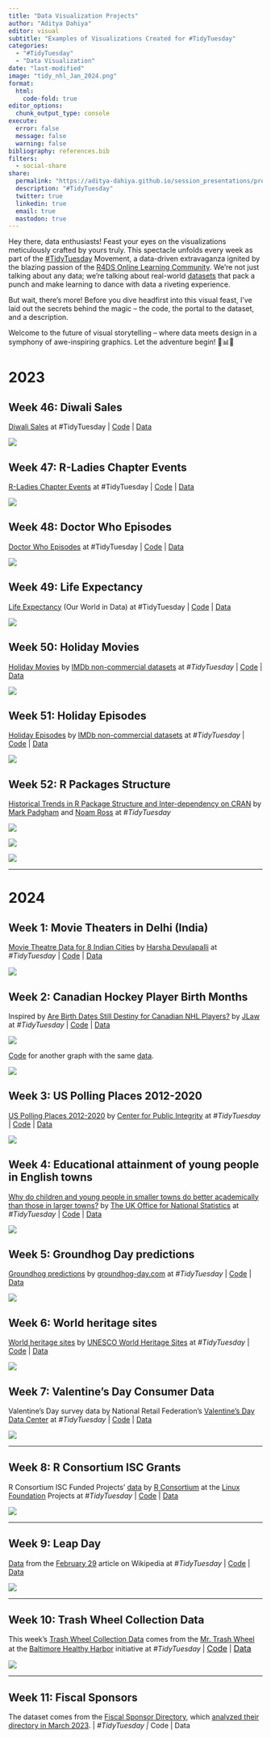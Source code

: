```yaml
---
title: "Data Visualization Projects"
author: "Aditya Dahiya"
editor: visual
subtitle: "Examples of Visualizations Created for #TidyTuesday"
categories:
  - "#TidyTuesday"
  - "Data Visualization"
date: "last-modified"
image: "tidy_nhl_Jan_2024.png"
format:
  html:
    code-fold: true
editor_options: 
  chunk_output_type: console
execute: 
  error: false
  message: false
  warning: false
bibliography: references.bib
filters:
  - social-share
share:
  permalink: "https://aditya-dahiya.github.io/session_presentations/projects/tidy_tuesday.html"
  description: "#TidyTuesday"
  twitter: true
  linkedin: true
  email: true
  mastodon: true
---
```


Hey there, data enthusiasts! Feast your eyes on the visualizations meticulously crafted by yours truly. This spectacle unfolds every week as part of the [#TidyTuesday](https://github.com/rfordatascience/tidytuesday/tree/master#about-tidytuesday) Movement, a data-driven extravaganza ignited by the blazing passion of the [R4DS Online Learning Community](https://rfordatasci.com/). We're not just talking about any data; we're talking about real-world [datasets](https://github.com/rfordatascience/tidytuesday/tree/master#2018--2019--2020---2021--2022--2023) that pack a punch and make learning to dance with data a riveting experience.

But wait, there's more! Before you dive headfirst into this visual feast, I've laid out the secrets behind the magic -- the code, the portal to the dataset, and a description.

Welcome to the future of visual storytelling -- where data meets design in a symphony of awe-inspiring graphics. Let the adventure begin! 🚀📊✨

# 2023

## Week 46: Diwali Sales

[Diwali Sales](https://github.com/rfordatascience/tidytuesday/blob/master/data/2023/2023-11-14/readme.md) at #TidyTuesday \| [Code](https://github.com/Aditya-Dahiya/projects_presentations/blob/main/projects/diwali_tidy.R) \| [Data](https://www.kaggle.com/datasets/saadharoon27/diwali-sales-dataset)

![](/docs/diwali_tidy.png)

## Week 47: R-Ladies Chapter Events

[R-Ladies Chapter Events](https://github.com/rfordatascience/tidytuesday/blob/master/data/2023/2023-11-21/readme.md) at #TidyTuesday \| [Code](https://github.com/Aditya-Dahiya/projects_presentations/blob/main/projects/ladies_r_tidy.R) \| [Data](https://github.com/Fgazzelloni/RLadies-Chapters-Making-Talks-Work-for-Diverse-Audiences/tree/main/data)

![](/docs/ladies_r_tidy.png)

## Week 48: Doctor Who Episodes

[Doctor Who Episodes](https://en.wikipedia.org/wiki/List_of_Doctor_Who_episodes_(2005%E2%80%93present)) at #TidyTuesday \| [Code](https://github.com/Aditya-Dahiya/projects_presentations/blob/main/projects/doctor_who_tidy.R) \| [Data](https://cran.r-project.org/web/packages/datardis/index.html)

![](/docs/drwho_tidy.png)

## Week 49: Life Expectancy

[Life Expectancy](https://github.com/rfordatascience/tidytuesday/blob/master/data/2023/2023-12-05/readme.md) (Our World in Data) at #TidyTuesday \| [Code](https://github.com/Aditya-Dahiya/projects_presentations/blob/main/projects/life_expectancy_tidy.R) \| [Data](https://ourworldindata.org/life-expectancy)

![](/docs/life_expectancy_tidy.gif)

## Week 50: Holiday Movies

[Holiday Movies](https://github.com/rfordatascience/tidytuesday/blob/master/data/2023/2023-12-12/readme.md) by [IMDb non-commercial datasets](https://developer.imdb.com/non-commercial-datasets/) at *#TidyTuesday* \| [Code](https://github.com/Aditya-Dahiya/projects_presentations/blob/main/projects/holiday_movies_tidy.R) \| [Data](https://developer.imdb.com/non-commercial-datasets/)

![](/docs/holiday_movies.png)

## Week 51: Holiday Episodes

[Holiday Episodes](https://github.com/rfordatascience/tidytuesday/blob/master/data/2023/2023-12-19/readme.md#the-data) by [IMDb non-commercial datasets](https://developer.imdb.com/non-commercial-datasets/) at *#TidyTuesday* \| [Code](https://aditya-dahiya.github.io/ggplot2book3e/Chapter8.html#building-a-visualization-with-image-annotations-on-the-y-axis) \| [Data](https://developer.imdb.com/non-commercial-datasets/)

![](images/holidayepisodes_tidy.png)

## Week 52: R Packages Structure

[Historical Trends in R Package Structure and Inter-dependency on CRAN](https://mpadge.github.io/pkgstats-analyses/articles/pkgstats.html) by [Mark Padgham](https://mpadge.github.io/#) and [Noam Ross](https://www.noamross.net/#connect) at *#TidyTuesday*

![](images/rpkg_imports.png)

![](images/anim_rpkgs.gif)

![](images/fig-ggstr-1.png)

------------------------------------------------------------------------

# 2024

## Week 1: Movie Theaters in Delhi (India)

[Movie Theatre Data for 8 Indian Cities](https://github.com/HarshaDevulapalli/indian-movie-theatres) by [Harsha Devulapalli](https://harshadevulapalli.github.io/) at *#TidyTuesday* \| [Code](https://github.com/Aditya-Dahiya/projects_presentations/blob/main/projects/delhimovies_tidy.R) \| [Data](#0){style="font-size: 11pt;"}

![](/docs/delhimovies_tidy.png)

## Week 2: Canadian Hockey Player Birth Months

Inspired by [Are Birth Dates Still Destiny for Canadian NHL Players?](https://jlaw.netlify.app/2023/12/04/are-birth-dates-still-destiny-for-canadian-nhl-players/) by [JLaw](#0) at *#TidyTuesday* \| [Code](https://github.com/Aditya-Dahiya/projects_presentations/blob/main/projects/tidy_nhl_canada.R) \| [Data](https://github.com/rfordatascience/tidytuesday/blob/master/data/2024/2024-01-09/readme.md)

![](/docs/tidy_nhl_Jan_2024.png)

[Code](https://github.com/Aditya-Dahiya/projects_presentations/blob/main/projects/tidy_nhl_canada1.R) for another graph with the same [data](https://github.com/rfordatascience/tidytuesday/blob/master/data/2024/2024-01-09/readme.md).

![](/docs/tidy_nhl1_Jan_2024.png)

## Week 3: US Polling Places 2012-2020

[US Polling Places 2012-2020](https://github.com/rfordatascience/tidytuesday/blob/master/data/2024/2024-01-16/readme.md) by [Center for Public Integrity](https://publicintegrity.org/) at *#TidyTuesday* \| [Code](https://github.com/Aditya-Dahiya/projects_presentations/blob/main/projects/tidy_w3_2024_us_polling.R) \| [Data](https://github.com/rfordatascience/tidytuesday/blob/master/data/2024/2024-01-16/readme.md)

![](/docs/tidy_uspolling.png)

## Week 4: Educational attainment of young people in English towns

[Why do children and young people in smaller towns do better academically than those in larger towns?](https://www.ons.gov.uk/peoplepopulationandcommunity/educationandchildcare/articles/whydochildrenandyoungpeopleinsmallertownsdobetteracademicallythanthoseinlargertowns/2023-07-25) by [The UK Office for National Statistics](https://www.ons.gov.uk/) at *#TidyTuesday* \| [Code](https://github.com/Aditya-Dahiya/projects_presentations/blob/main/projects/tidy_uk_education.R) \| [Data](https://github.com/rfordatascience/tidytuesday/blob/master/data/2024/2024-01-23/readme.md)

![](/docs/tidy_uk_education.png)

## Week 5: Groundhog Day predictions

[Groundhog predictions](https://groundhog-day.com/predictions/2024) by [groundhog-day.com](https://groundhog-day.com/) at *#TidyTuesday* \| [Code](https://github.com/Aditya-Dahiya/projects_presentations/blob/main/projects/tidy_groundhog.R) \| [Data](https://groundhog-day.com/api/v1/predictions?year=2024)

![](/docs/tidy_groundhog.png)

## Week 6: World heritage sites

[World heritage sites](https://github.com/rfordatascience/tidytuesday/blob/master/data/2024/2024-02-06/readme.md) by [UNESCO World Heritage Sites](https://whc.unesco.org/en/list) at *#TidyTuesday* \| [Code](https://github.com/Aditya-Dahiya/projects_presentations/blob/main/projects/tidy_nordic_unesco.R) \| [Data](https://github.com/rfordatascience/tidytuesday/blob/master/data/2024/2024-02-06/readme.md)

![](/docs/tidy_nordic_unesco.png)

## Week 7: Valentine's Day Consumer Data

Valentine's Day survey data by National Retail Federation's [Valentine's Day Data Center](https://nrf.com/research-insights/holiday-data-and-trends/valentines-day/valentines-day-data-center) at *#TidyTuesday* \| [Code](https://github.com/Aditya-Dahiya/projects_presentations/blob/main/projects/tidy_valentine_day.R) \| [Data](https://www.kaggle.com/datasets/infinator/happy-valentines-day-2022)

![](/docs/tidy_valentine_day.png)

------------------------------------------------------------------------

## Week 8: R Consortium ISC Grants

R Consortium ISC Funded Projects' [data](https://www.r-consortium.org/all-projects/awarded-projects) by [R Consortium](https://www.r-consortium.org/) at the [Linux Foundation](https://www.linuxfoundation.org/) Projects at *#TidyTuesday* \| [Code](https://github.com/Aditya-Dahiya/projects_presentations/blob/main/projects/tidy_isc_grants.R) \| [Data](https://github.com/rfordatascience/tidytuesday/blob/master/data/2024/2024-02-20/readme.md)

![](/docs/tidy_isc_grants.png)

------------------------------------------------------------------------

## Week 9: Leap Day

[Data](https://github.com/rfordatascience/tidytuesday/blob/master/data/2024/2024-02-27/readme.md#the-data) from the [February 29](#0) article on Wikipedia at *#TidyTuesday* \| [Code](https://github.com/Aditya-Dahiya/projects_presentations/blob/main/projects/tidy_leap_day.R) \| [Data](https://github.com/rfordatascience/tidytuesday/blob/master/data/2024/2024-02-27/readme.md#cleaning-script)

![](/docs/tidy_leap_day.png)

------------------------------------------------------------------------

## Week 10: Trash Wheel Collection Data

This week's [Trash Wheel Collection Data](https://docs.google.com/spreadsheets/d/1b8Lbe-z3PNb3H8nSsSjrwK2B0ReAblL2/edit#gid=1143432795) comes from the [Mr. Trash Wheel](#0) at the [Baltimore Healthy Harbor](#0) initiative at *#TidyTuesday* \| [Code](https://github.com/Aditya-Dahiya/projects_presentations/blob/main/projects/tidy_trash_wheel.R){style="font-size: 12pt;"} \| [Data](https://docs.google.com/spreadsheets/d/1b8Lbe-z3PNb3H8nSsSjrwK2B0ReAblL2/edit#gid=1143432795){style="font-size: 12pt;"}

![](/docs/tidy_trash_wheel.png)

------------------------------------------------------------------------

## Week 11: Fiscal Sponsors

The dataset comes from the [Fiscal Sponsor Directory](https://fiscalsponsordirectory.org/?page_id=1330), which [analyzed their directory in March 2023](https://fiscalsponsordirectory.org/?page_id=95). \| *#TidyTuesday \|* Code \| Data
